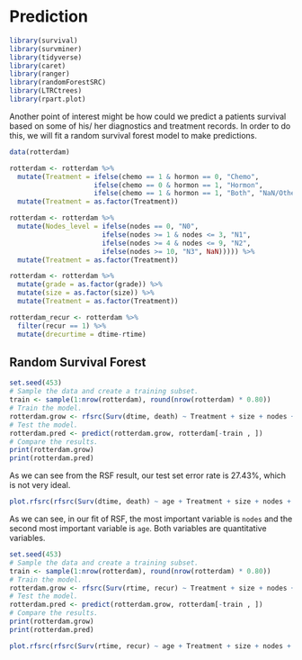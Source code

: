 # Prediction

```r
library(survival)
library(survminer)
library(tidyverse)
library(caret)
library(ranger)
library(randomForestSRC)
library(LTRCtrees)
library(rpart.plot)
```

Another point of interest might be how could we predict a patients survival based on some of his/ her diagnostics and treatment records. In order to do this, we will fit a random survival forest model to make predictions.

```r
data(rotterdam)
```

```r
rotterdam <- rotterdam %>%
  mutate(Treatment = ifelse(chemo == 1 & hormon == 0, "Chemo", 
                     ifelse(chemo == 0 & hormon == 1, "Hormon", 
                     ifelse(chemo == 1 & hormon == 1, "Both", "NaN/Other Treatment")))) %>% 
  mutate(Treatment = as.factor(Treatment))

rotterdam <- rotterdam %>% 
  mutate(Nodes_level = ifelse(nodes == 0, "N0", 
                       ifelse(nodes >= 1 & nodes <= 3, "N1", 
                       ifelse(nodes >= 4 & nodes <= 9, "N2", 
                       ifelse(nodes >= 10, "N3", NaN))))) %>% 
  mutate(Treatment = as.factor(Treatment))

rotterdam <- rotterdam %>%
  mutate(grade = as.factor(grade)) %>%
  mutate(size = as.factor(size)) %>%
  mutate(Treatment = as.factor(Treatment))

rotterdam_recur <- rotterdam %>%
  filter(recur == 1) %>%
  mutate(drecurtime = dtime-rtime)
```

## Random Survival Forest

```r
set.seed(453)
# Sample the data and create a training subset.
train <- sample(1:nrow(rotterdam), round(nrow(rotterdam) * 0.80))
# Train the model.
rotterdam.grow <- rfsrc(Surv(dtime, death) ~ Treatment + size + nodes + age + grade, rotterdam[train, ], ntree = 100)
# Test the model.
rotterdam.pred <- predict(rotterdam.grow, rotterdam[-train , ])
# Compare the results.
print(rotterdam.grow)
print(rotterdam.pred)
```

As we can see from the RSF result, our test set error rate is 27.43%, which is not very ideal.

```r
plot.rfsrc(rfsrc(Surv(dtime, death) ~ age + Treatment + size + nodes + grade, rotterdam, block.size = 1, importance = TRUE))
```

As we can see, in our fit of RSF, the most important variable is `nodes` and the second most important variable is `age`. Both variables are quantitative variables.

```r
set.seed(453)
# Sample the data and create a training subset.
train <- sample(1:nrow(rotterdam), round(nrow(rotterdam) * 0.80))
# Train the model.
rotterdam.grow <- rfsrc(Surv(rtime, recur) ~ Treatment + size + nodes + age + grade, rotterdam[train, ], ntree = 100)
# Test the model.
rotterdam.pred <- predict(rotterdam.grow, rotterdam[-train , ])
# Compare the results.
print(rotterdam.grow)
print(rotterdam.pred)
```

```r
plot.rfsrc(rfsrc(Surv(rtime, recur) ~ age + Treatment + size + nodes + grade, rotterdam, block.size = 1, importance = TRUE))
```
